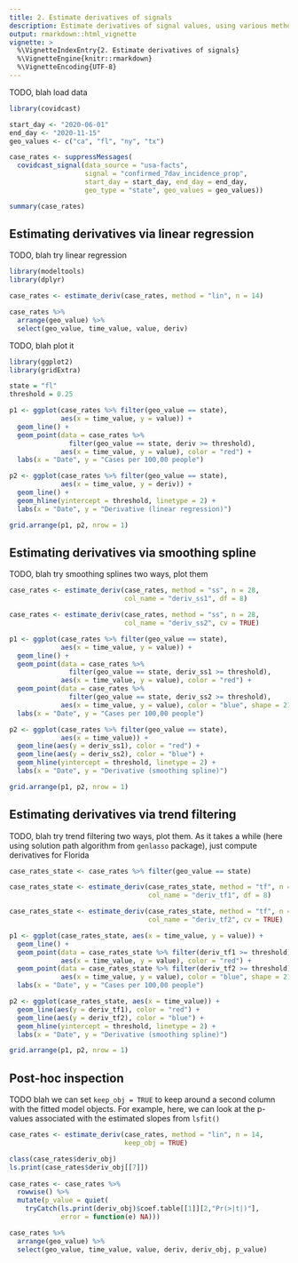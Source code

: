 ```yaml
---
title: 2. Estimate derivatives of signals 
description: Estimate derivatives of signal values, using various methodologies.
output: rmarkdown::html_vignette
vignette: >
  %\VignetteIndexEntry{2. Estimate derivatives of signals}
  %\VignetteEngine{knitr::rmarkdown}
  %\VignetteEncoding{UTF-8}
---
```


TODO, blah load data

```r
library(covidcast)

start_day <- "2020-06-01"
end_day <- "2020-11-15"
geo_values <- c("ca", "fl", "ny", "tx")

case_rates <- suppressMessages(
  covidcast_signal(data_source = "usa-facts", 
                   signal = "confirmed_7dav_incidence_prop",
                   start_day = start_day, end_day = end_day, 
                   geo_type = "state", geo_values = geo_values))

summary(case_rates)
```

## Estimating derivatives via linear regression

TODO, blah try linear regression

```r
library(modeltools)
library(dplyr)

case_rates <- estimate_deriv(case_rates, method = "lin", n = 14)

case_rates %>% 
  arrange(geo_value) %>% 
  select(geo_value, time_value, value, deriv) 
```

TODO, blah plot it

```r
library(ggplot2)
library(gridExtra)

state = "fl"
threshold = 0.25

p1 <- ggplot(case_rates %>% filter(geo_value == state),
             aes(x = time_value, y = value)) +
  geom_line() + 
  geom_point(data = case_rates %>% 
               filter(geo_value == state, deriv >= threshold),
             aes(x = time_value, y = value), color = "red") + 
  labs(x = "Date", y = "Cases per 100,00 people") 

p2 <- ggplot(case_rates %>% filter(geo_value == state),
             aes(x = time_value, y = deriv)) +
  geom_line() + 
  geom_hline(yintercept = threshold, linetype = 2) +
  labs(x = "Date", y = "Derivative (linear regression)") 

grid.arrange(p1, p2, nrow = 1)
```

## Estimating derivatives via smoothing spline

TODO, blah try smoothing splines two ways, plot them

```r
case_rates <- estimate_deriv(case_rates, method = "ss", n = 28,
                             col_name = "deriv_ss1", df = 8)

case_rates <- estimate_deriv(case_rates, method = "ss", n = 28,
                             col_name = "deriv_ss2", cv = TRUE)

p1 <- ggplot(case_rates %>% filter(geo_value == state), 
             aes(x = time_value, y = value)) +
  geom_line() + 
  geom_point(data = case_rates %>% 
               filter(geo_value == state, deriv_ss1 >= threshold),
             aes(x = time_value, y = value), color = "red") + 
  geom_point(data = case_rates %>% 
               filter(geo_value == state, deriv_ss2 >= threshold),
             aes(x = time_value, y = value), color = "blue", shape = 21) +
  labs(x = "Date", y = "Cases per 100,00 people") 

p2 <- ggplot(case_rates %>% filter(geo_value == state), 
             aes(x = time_value)) +
  geom_line(aes(y = deriv_ss1), color = "red") + 
  geom_line(aes(y = deriv_ss2), color = "blue") + 
  geom_hline(yintercept = threshold, linetype = 2) +
  labs(x = "Date", y = "Derivative (smoothing spline)") 

grid.arrange(p1, p2, nrow = 1)
```

## Estimating derivatives via trend filtering 

TODO, blah try trend filtering two ways, plot them. As it takes a while (here 
using solution path algorithm from `genlasso` package), just compute derivatives
for Florida

```r
case_rates_state <- case_rates %>% filter(geo_value == state)

case_rates_state <- estimate_deriv(case_rates_state, method = "tf", n = 28, 
                                   col_name = "deriv_tf1", df = 8)

case_rates_state <- estimate_deriv(case_rates_state, method = "tf", n = 28, 
                                   col_name = "deriv_tf2", cv = TRUE)

p1 <- ggplot(case_rates_state, aes(x = time_value, y = value)) +
  geom_line() + 
  geom_point(data = case_rates_state %>% filter(deriv_tf1 >= threshold),
             aes(x = time_value, y = value), color = "red") + 
  geom_point(data = case_rates_state %>% filter(deriv_tf2 >= threshold),
             aes(x = time_value, y = value), color = "blue", shape = 21) +
  labs(x = "Date", y = "Cases per 100,00 people") 

p2 <- ggplot(case_rates_state, aes(x = time_value)) +
  geom_line(aes(y = deriv_tf1), color = "red") + 
  geom_line(aes(y = deriv_tf2), color = "blue") + 
  geom_hline(yintercept = threshold, linetype = 2) +
  labs(x = "Date", y = "Derivative (smoothing spline)") 

grid.arrange(p1, p2, nrow = 1)
```

## Post-hoc inspection

TODO blah we can set `keep_obj = TRUE` to keep around a second column with the
fitted model objects. For example, here, we can look at the p-values associated
with the estimated slopes from `lsfit()`

```r
case_rates <- estimate_deriv(case_rates, method = "lin", n = 14, 
                             keep_obj = TRUE)

class(case_rates$deriv_obj)
ls.print(case_rates$deriv_obj[[7]])
         
case_rates <- case_rates %>%
  rowwise() %>%
  mutate(p_value = quiet(
    tryCatch(ls.print(deriv_obj)$coef.table[[1]][2,"Pr(>|t|)"], 
             error = function(e) NA))) 

case_rates %>% 
  arrange(geo_value) %>% 
  select(geo_value, time_value, value, deriv, deriv_obj, p_value)
```